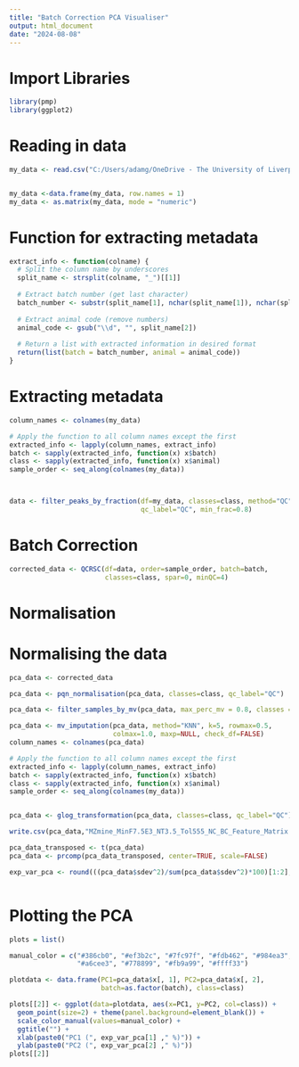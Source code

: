 ---
title: "Batch Correction PCA Visualiser"
output: html_document
date: "2024-08-08"
---
# Import Libraries
```{R}
library(pmp)
library(ggplot2)
```
# Reading in data
```{R}
my_data <- read.csv("C:/Users/adamg/OneDrive - The University of Liverpool/Project Work/MZmine/Runs/MZmine_MinF7.5E3_NT3.5_Tol555_NC_Feature_Matrix.csv")


my_data <-data.frame(my_data, row.names = 1)
my_data <- as.matrix(my_data, mode = "numeric")
```
# Function for extracting metadata
```{R}
extract_info <- function(colname) {
  # Split the column name by underscores
  split_name <- strsplit(colname, "_")[[1]]
  
  # Extract batch number (get last character)
  batch_number <- substr(split_name[1], nchar(split_name[1]), nchar(split_name[1]))
  
  # Extract animal code (remove numbers)
  animal_code <- gsub("\\d", "", split_name[2])
  
  # Return a list with extracted information in desired format
  return(list(batch = batch_number, animal = animal_code))
}
```  


# Extracting metadata
```{R}  
column_names <- colnames(my_data)

# Apply the function to all column names except the first
extracted_info <- lapply(column_names, extract_info)
batch <- sapply(extracted_info, function(x) x$batch)
class <- sapply(extracted_info, function(x) x$animal)
sample_order <- seq_along(colnames(my_data))



data <- filter_peaks_by_fraction(df=my_data, classes=class, method="QC",
                                 qc_label="QC", min_frac=0.8)
```
# Batch Correction 
```{R}
corrected_data <- QCRSC(df=data, order=sample_order, batch=batch, 
                        classes=class, spar=0, minQC=4)


```
# Normalisation
# Normalising the data
```{R,echo=F}
pca_data <- corrected_data

pca_data <- pqn_normalisation(pca_data, classes=class, qc_label="QC")

pca_data <- filter_samples_by_mv(pca_data, max_perc_mv = 0.8, classes = class, remove_samples = TRUE)

pca_data <- mv_imputation(pca_data, method="KNN", k=5, rowmax=0.5,
                          colmax=1.0, maxp=NULL, check_df=FALSE)
column_names <- colnames(pca_data)

# Apply the function to all column names except the first
extracted_info <- lapply(column_names, extract_info)
batch <- sapply(extracted_info, function(x) x$batch)
class <- sapply(extracted_info, function(x) x$animal)
sample_order <- seq_along(colnames(my_data))


pca_data <- glog_transformation(pca_data, classes=class, qc_label="QC")

write.csv(pca_data,"MZmine_MinF7.5E3_NT3.5_Tol555_NC_BC_Feature_Matrix.csv")
```

```{R}
pca_data_transposed <- t(pca_data)
pca_data <- prcomp(pca_data_transposed, center=TRUE, scale=FALSE)

exp_var_pca <- round(((pca_data$sdev^2)/sum(pca_data$sdev^2)*100)[1:2],2)



```
# Plotting the PCA
```{R}
plots = list()

manual_color = c("#386cb0", "#ef3b2c", "#7fc97f", "#fdb462", "#984ea3", 
                 "#a6cee3", "#778899", "#fb9a99", "#ffff33")

plotdata <- data.frame(PC1=pca_data$x[, 1], PC2=pca_data$x[, 2], 
                       batch=as.factor(batch), class=class)

plots[[2]] <- ggplot(data=plotdata, aes(x=PC1, y=PC2, col=class)) +
  geom_point(size=2) + theme(panel.background=element_blank()) +
  scale_color_manual(values=manual_color) +
  ggtitle("") +
  xlab(paste0("PC1 (", exp_var_pca[1] ," %)")) +
  ylab(paste0("PC2 (", exp_var_pca[2] ," %)"))
plots[[2]]
```




